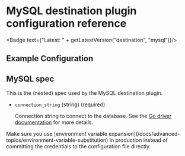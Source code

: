 # MySQL destination plugin configuration reference


<Badge text={"Latest: " + getLatestVersion("destination", "mysql")}/>

## Example Configuration

<Configuration/>

## MySQL spec

This is the (nested) spec used by the MySQL destination plugin.

- `connection_string` (string) (required)

  Connection string to connect to the database. See the [Go driver documentation](https://github.com/go-sql-driver/mysql#dsn-data-source-name) for more details.

<Callout type="info">
Make sure you use [environment variable expansion](/docs/advanced-topics/environment-variable-substitution) in production instead of committing the credentials to the configuration file directly.
</Callout>

